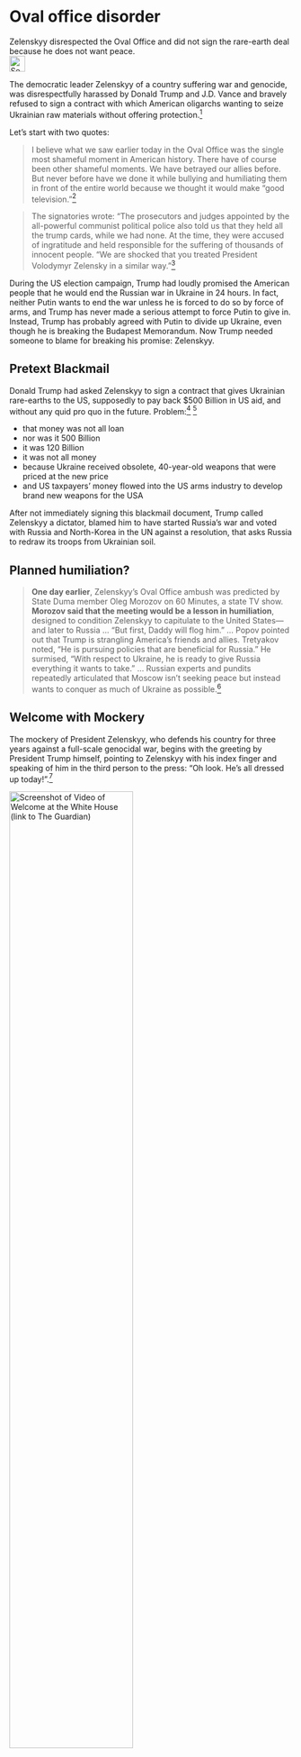 # Oval office disorder {#sec-us-ovaloffice}

::: {.callout-caution title="Myth"}
Zelenskyy disrespected the Oval Office and did not sign the rare-earth deal because he does not want peace.
[<br>![Search for topic in EUvsDisinfo](../all_common_img/EUvsDisinfo_400x240.jpg){height=2em}](https://euvsdisinfo.eu/disinformation-cases/?text=(Trump%7CVance)%20(Zelenskyy%7CZelenskyi)&sort=relevance)
:::

::: {.callout-tip title="Truth"}
The democratic leader Zelenskyy of a country suffering war and genocide, was disrespectfully harassed by Donald Trump and J.D. Vance and bravely refused to sign a contract with which American oligarchs wanting to seize Ukrainian raw materials without offering protection.[^us-ovaloffice-1]
:::

Let's start with two quotes:

> I believe what we saw earlier today in the Oval Office was the single most shameful moment in American history. There have of course been other shameful moments. We have betrayed our allies before. But never before have we done it while bullying and humiliating them in front of the entire world because we thought it would make “good television.”[^us-ovaloffice-9]

> The signatories wrote: “The prosecutors and judges appointed by the all-powerful communist political police also told us that they held all the trump cards, while we had none. At the time, they were accused of ingratitude and held responsible for the suffering of thousands of innocent people. “We are shocked that you treated President Volodymyr Zelensky in a similar way."[^us-ovaloffice-11]

During the US election campaign, Trump had loudly promised the American people that he would end the Russian war in Ukraine in 24 hours. In fact, neither Putin wants to end the war unless he is forced to do so by force of arms, and Trump has never made a serious attempt to force Putin to give in. Instead, Trump has probably agreed with Putin to divide up Ukraine, even though he is breaking the Budapest Memorandum. Now Trump needed someone to blame for breaking his promise: Zelenskyy.

## Pretext Blackmail

Donald Trump had asked Zelenskyy to sign a contract that gives Ukrainian rare-earths to the US, supposedly to pay back $500 Billion in US aid, and without any quid pro quo in the future. Problem:[^us-ovaloffice-7] [^us-ovaloffice-8]

* that money was not all loan
* nor was it 500 Billion
* it was 120 Billion 
* it was not all money
* because Ukraine received obsolete, 40-year-old weapons that were priced at the new price
* and US taxpayers' money flowed into the US arms industry to develop brand new weapons for the USA

After not immediately signing this blackmail document, Trump called Zelenskyy a dictator, blamed him to have started Russia's war and voted with Russia and North-Korea in the UN against a resolution, that asks Russia to redraw its troops from Ukrainian soil. 


## Planned humiliation?

> **One day earlier**, Zelenskyy’s Oval Office ambush was predicted by State Duma member Oleg Morozov on 60 Minutes, a state TV show. **Morozov said that the meeting would be a lesson in humiliation**, designed to condition Zelenskyy to capitulate to the United States—and later to Russia ... “But first, Daddy will flog him.” ... Popov pointed out that Trump is strangling America’s friends and allies. Tretyakov noted, “He is pursuing policies that are beneficial for Russia.” He surmised, “With respect to Ukraine, he is ready to give Russia everything it wants to take.” ... Russian experts and pundits repeatedly articulated that Moscow isn’t seeking peace but instead wants to conquer as much of Ukraine as possible.[^us-ovaloffice-2] 


## Welcome with Mockery

The mockery of President Zelenskyy, who defends his country for three years against a full-scale genocidal war, begins with the greeting by President Trump himself, pointing to Zelenskyy with his index finger and speaking of him in the third person to the press: "Oh look. He’s all dressed up today!".[^us-ovaloffice-0] 

[![Screenshot of Video of Welcome at the White House (link to The Guardian)](Screenshot_of_WelcomeVideo_WhiteHouse_TheGuardian.jpg){width=66%}](https://www.theguardian.com/world/video/2025/feb/28/youre-all-dressed-up-today-trump-greets-zelenskyy-at-the-white-house-video)


## Five Failures in the Oval Office

Renowned historian Timoy Snyder analyzed five failures in the oval office:[^us-ovaloffice-4]

### Hospitality failure

Yelling and interrupting is unpolite to someone who takes the effort to travel to you.

### Decency failure

Yell at a Ukrainian, who is under attack of war, terror, war-crimes and genocide, not knowing their reality, not knowing the diffucult decisions Ukraininans have to 

### Democracy failure

Zelenskyy is a demoratically elected leader of the Ukrainian people, he represents them with dignity. "If you are a deomcratic person you respect that"

### Strategy failure

Russia is the aggressor, an enemy of the US, specializing in subvertizing US infrastructue and stealing US technlogy, why trow decade-long European allies over for Russia?

### Independence failure

All that has been said by Trump and Vance had before said by Russia. From the US president we shoud expect, to represent US interestes independently from Russia's interests.


## Twenty failures in the Oval Office

We evaluated the complete 50 minute recording and find much more worse failures (excerpts, not a full transcript).[^us-ovaloffice-1] 

::: {.callout-tip title="Summary"}
Zelenskyy is facing a narcissistic President of the US who did not do anything to stop Putin or think about security for Ukraine. His *only* interest was getting a deal on rare earths ... and having Vance blaming Zelenskyy for his Trumps failure to stop Putin.
:::


### Humanity failure

[(0:00)](https://www.youtube.com/watch?v=kEOv4x_FIsc)

Trump treated Zelenskyy the first three minutes completely as an object, as stage decoration for his monologue to the camera about the “deal” and supposedly good talks with Putin, and about how the war would never have started under him. The complete session he contionues speaking to the camera and is not turning to Zelenskyy.


### Empathy failure

[(4:00)](https://www.youtube.com/watch?v=kEOv4x_FIsc&t=240s)

When Zelenskyy *thanks* Trump and explains him, that he hopes that the contract will contain security guarantees, Trump raises his eyebrow disapprovingly, right after the moment when Zelenskyy said “but for us it's very important, you know, to save our country, our relatives, our freedom and democracy”. Zelenskyy continues and offers Trump technology exchange from Ukrainian Drone experience, and talks about abducted children and prisoners of war. Trump stares stiff and impassive at the before-and-after pictures of Ukrainian prisoners of war who look like concentration camp inmates. Not a word of sympathy from Trump, but a direct switch to press questions. 


### Financial failure

[(7:40)](https://www.youtube.com/watch?v=kEOv4x_FIsc&t=465s)

Trump hints that the money he has promised Zelenskyj is essentially only the revenues from rare earths, in other words Ukrainian money of which he is gonna steal 50% for nothing in return.

Journalist: How much money do you put in the fund and how does that create security for Ukraine?  

Trump: "We put some, we don't know how much" 

But Trump rembers very well that this is about rare earths that he wants and talks enthusiastically about what he will do with those rare earths, that belong to Ukraine.


### Security failure

[(9:00)](https://www.youtube.com/watch?v=kEOv4x_FIsc&t=540s)

Journalist: inquired once more about long-term safety 

Trump: "I think once we make the agreement, that's gonna be 95% of it. ... I spoke to President Putin ... I feel very strongly that they are very serious about it. ... Let me make the deal first. I have to make the deal first. I don't worry about security right now. We have to have a deal." 

Then Trump distract with the number of dead soldiers, but quickly comes back to money, and blames Biden for giving money **without security on the money** and focuses on "the american taxpayer money has to be protected". then Trump talks about "weaponry", but not weaponery for Ukraine, but "weaponry" that the US needs and can producte with rare earths.


### Praising the cesar

[(11:00)](https://www.youtube.com/watch?v=kEOv4x_FIsc&t=660s)

  This segment begins with Zelenskyy talking about the importance of LNG terminals and gas storage. Trump jokes without giving an answer, leaving it to the next journalist to ask a question, which turns into a journalistic praise of Trump, who then delivers a narcissistic monologue about how he's the greatest president ever.

[(12:00)](https://www.youtube.com/watch?v=kEOv4x_FIsc&t=720s)


### Failure to help

[(14:00)](https://www.youtube.com/watch?v=kEOv4x_FIsc&t=720s)

Journalist, to Trump, will you continue to send military aid to Ukraine, to Zelenskyy, do you feel that the US is on your side, that President Trump is on your side? Zelenskyy hands over to Trump. Trump, who has already cut USAID, jokes but doesn't confirm he's an ally. Now it's Zelenskyy's turn to say something. 


### Ceasefire failure

[(15:00)](https://www.youtube.com/watch?v=kEOv4x_FIsc&t=900s)

Zelenskyy: "The most important question: Can President Trump I hope yes, with some other allies, to stop Putin, withdraw these enemies from our Land ... I think that if President, or when he will stop Putin, if President Trump will bring peace to our country, I think he will be on this wall" (between paintings of other famous presidents)

Trump: "We had very very good talks"

In other words, Trump has achieved nothing concrete in terms of a ceasefire, a withdrawal of troops, let alone peace.


### Support failure

[(15:50)](https://www.youtube.com/watch?v=kEOv4x_FIsc&t=950s)

Journalist asks about compromises that Zelenskyy would have to make. 

Trump says that he will not support Ukraine, that he sees himself as a neural mediator between to - equally guilty - hostile parties. But in fact he sides with Putin, who is the aggressort in this war, and asks Zelenskyy for concessions.

Trump: "I think you gonna always have to make compromises ... that's all we can do ... I am here as a mediator" 

Then Trump deflects with dead bodies to suddenly become “great farmland, but very little protection against the bullets ... all I can do is see that I get everybody to the table": imperialist greed for valuable Ukrainian land shines through here.



### Praising the peacemaker

[(17:10)](https://www.youtube.com/watch?v=kEOv4x_FIsc&t=1030s)

Journalist praises Trump for “peacemaking”.

Trump: “I hope I will be remembered as a peacemaker” and continues with narcissistic talk about World War III and his winning elections.


### Mock outfit

[(18:30)](https://www.youtube.com/watch?v=kEOv4x_FIsc&t=1030s)

Hostile journalist mocks Zelenskyy: “Do you, why don't you wear a suit [loud laughter in the room] ... do you own a suit?”

Zelenskyy: “... thank you”


### Arms failure

[(19:15)](https://www.youtube.com/watch?v=kEOv4x_FIsc&t=1030s)

Trump lets it  slip that he doesn't plan to send more weapons to Ukraine.

Journalist: "Are you going to send more arms to Ukraine?"

Trump: ".. Hopefully I wan't have to send very much, ... we are not looking forward to sending alot of arms, we are looking forward to getting the war finished, and we can, ah,  do other things, but, äh, we very much appreciate the agreement, because we needed what they had, ..." 

Trump said disrespectfully "they" while "their" President Zelenskyy was sitting next to him. 


### Peace failure

[(20:00)](https://www.youtube.com/watch?v=kEOv4x_FIsc&t=1200s)

Journalist: asks again for security

Trump: "I don't wanna talk about security yet, because I want to get the deal done ... security is so easy, that's about 2% of the problem, I am not worried about security, I worry about to get the deal done ..."

Zelenskyy: "... We can't just speak about ceasefire, ans speak and speak, ... Putin broken 25 times, he broken his onwn signature, 25 times he broke his ceasefire"

Trump: "but he never broke to me"

Zelenskyy: "no, no, you were the president, ... ceasefire will not work without security guarantees ...  Putin today is using ballistic, on our hospital, schools, etc., balistic! So he knows, that we are here, and that President Trump has good will to stop this war ..." 

Zelenskyj patiently explains the important role of the USA and the problem with Putin and patiently explains the ongoing genocide in Ukraine. He praises the document and politely explains that perhaps only 2% is really missing, but that in its current form this is not enough to stop Putin. 

Journalist: I wanted to know, if you provision yourself in the middle between Russia and Ukraine or on the Ukrainian side

Trump: "I am in the middle"

Journalist: are you commited to the eastern flank of NATO

Trump: "I am committed to Poland"

Journalist: are you committed to the Baltics

Trump hesitates, then says that he is also commited to the Baltics (little credible)

Trump: "We made a deal. I am a business person ... " (not a president tackling presidential challenges) "... I think I stopped it ..." an outright lie, while balistic missiles are raining down on Ukraine. 


### Odesa failure

[(32:30)](https://www.youtube.com/watch?v=kEOv4x_FIsc&t=1950s)

Journalist: "Mr. President, would you be willing to visit Ukraine, maybe Odesa?"

Trump: "I don't walk to talk about Odesa, let's not talk about Odesa, I wanna talk about making a deal, getting peace" continues to talk about destroyed Ukrainian cities, Zelenskyy interrupts to explain that not all of Ukraine is destroyed, still needs protection, then Trump continues: talking about Putin's suffering!

Refusing to visit Ukraine, not wanting to talk about Odesa and addressing Putin's "suffering", Trump signals that he would be giving Odesa to Putin - and all the strategic advantage of cutting Ukraine from the sea and conquering first Moldovia, and then the rest of Europe.


### Negotiation failure

[(33:40)](https://www.youtube.com/watch?v=kEOv4x_FIsc&t=2020s)

Journalist: "Mr. President, when did you last speak with President Putin, and what did he say that"

Trump "couple of days ago"

Journalist: "and what did he tell you, that gave you the assurance that he wanted peace?"

Trump evades and deflects: "that's what I do, my whole life is deals, I know good, uh, and I really, I, uh, I've known him for a long time, I've dealt with him for a long time, he had to suffer, uh, through the, uh, Russia hoax, you know, Russia, Russia it was a hoax, it was all Biden, it was nothing to do with him, so he had to suffer through, and he, he was able to do that, uh, I think that uh, he wants to make a deal, and he like to see it end. that's all", and continues narcissistic talk.

Trump has nothing from Putin, stresses that he knows him very long (sounds like longer than his presidencies). Trump makes Biden responsible for the war, and turns Putin into a suffering victim, who would be eager for a peace deal.


### Rule of law failure

[(34:30)](https://www.youtube.com/watch?v=kEOv4x_FIsc&t=2020s)

Journalist asks about free speech, censorship and arresting people for memes in their ex-ally GB (and Europe, now we are in the middle of *Disinformnation Disorder*, there is no censorship neither in GB nor in the EU).

Trump: "they took it too far", then asks "Marco", and Rubio and Vance lie about shared values and explain that they want enforce the corrosive MAGA idea of free speech in Europe, that they insist on exporting *Disinformation Disorder* via their social networks to Europe, which they obviously see as a colony which must not have its own jurisdiction, see @sec-us-disinfodisorder.

Vance: "we fight for free speech of American citizens in Europe"

That is *exactly* Putin's argument of "liberating" russian speakers in Ukraine by bombing them.


### Colonial vibrations

[(36:30)](https://www.youtube.com/watch?v=kEOv4x_FIsc&t=2190s)

Journalist asks for Oil and Gas regarding the deal.

Trump misunderstands the questioner and talks about oil and gas in Ukraine's possession, saying there is not much, the USA has enough.

Journalist clarifies: "Is there any agreement from Ukraine to purchase american LNG" (this would force Ukraine to hand over an even higher proportion of its rare earth revenues to the USA)

Trump: "No, we don't need that"


### Sincerity failure

[(36:55)](https://www.youtube.com/watch?v=kEOv4x_FIsc&t=2215s)

Journalist: asks again about the latest call with Putin.

Trump: "Are you serious with that one? It went well. I think, I think we are going to have a deal on the minerals"


### Protection failure

[(37:10)](https://www.youtube.com/watch?v=kEOv4x_FIsc&t=2230s)

"Mr. President, some of the minerals are in eat Ukraine, not far from the front lines and in areas that Russia has occupied, will you draw President Putin to drawhis forces from these areas?"

Trump: "It's a lot of area, uh, ..."

Journalist: "Would you protect that minerals, if they are US interest?"

Trump: "No, the agree will protect them" and distracts making jokes about CNN not surviving.


### Alignment failure

[(38:10)](https://www.youtube.com/watch?v=kEOv4x_FIsc&t=2290s)

Journalist: "My friends in Poland ... are worried that you align yourself too much with Putin. What's your message for them?"

(From here a complete transcript from Forbes[^us-ovaloffice-5])

Trump justifies aligning himself with Putin: "Well, if I didn't align myself with both of them, you'd never have a deal ...  I'm not aligned with anybody. I'm aligned with the United States of America, and for the good of the world, I'm aligned with the world, and I want to get this thing over with. You see, the hatred he's got for Putin that's very tough for me to make a deal with that kind of hate". 


### Pro-russian attack

[(39:45)](https://www.youtube.com/watch?v=kEOv4x_FIsc&t=2385s)

Vance jumps in and inaccurately claims that Biden talked tough to Putin (in fact, Biden encouraged Putin to attack by unnecessarily stating that he was ruling out American troops on the ground). Vance repeats the Russian narrative that more diplomacy with Russia is needed.

Zelensky makes the last attempt to explain the situation, that Putin invaded despite diplomacy and broke all treaties (and he refrains from referring to the broken promises of the USA in the Budapest Memorandum).

Vance respeclessly say "with due respect" and attacks Zelenskyy repeating the russian narrative, about Ukraine being evil by forcing conscripts to the frontline. 

Zelenskyy: "Have you ever been to Ukraine that you see what problems we have?"

Vance lies: "I have been to—"

Zelenskyy: "Come once."

Vance continues to attack Zelenskyj (nine long minutes remain). 

Vance with perpetrator-victim reversal: "And do you think that it’s respectful to come to the Oval Office of the United States of America and attack the administration that is trying to prevent the destruction of your country?"

Zelenskyy: "A lot of questions. Let’s start from the beginning."

Vance: "Sure"

Zelenskyy: "First of all, during the war, everybody has problems. Even you, but you have nice ocean and don’t feel now, but you’ll feel it in the future. God bless, god bless"

Zelenskyy is interrupted and attacked by both, Trump and Vance. 

Trump with perpetrator-victim reversal: "You’re right now not in a very good position. You’ve allowed yourself to be in a very bad position and he happens to be right about it ...  you’re gambling with the lives of millions of people. You’re gambling with World War III. "

Vance falsely claims that Zelensky did not thank him and that Zelensky campaigned for the opposition in Pennsylvania (Zelensky visited a weapons factory).

The “dealmaker” Trump tries to pressure Zelenskyj into the deal and invents 350 billion dollars that “we gave you” (he gave nothing and Biden gave much less, and not in cash, but in the form of weapons, some of them older, depreciated to new value).

Trump and Vance try to press Zelenskyy to thank them by signing the document. Zelenskyy resists.

Vance with double-bind "Accept that there are disagreements and let’s go litigate those disagreements rather than trying to fight it out in the American media when you’re wrong. We know that you’re wrong." 

In reality, Trump had the power to determine this framework, which put Zelensky under maximum pressure, both physically in the room and through the Trumpist media, which grilled him in front of the whole world. Zelensky had no way to escape: 

* if he signs, he betrays his people, his nation
* if he doesn't sign, they blame him for continuing a war, that they decided, not to stop.

Trump joins double-bind: "But you see, I think it’s good for the American people to see what’s going on. I think it’s very important, that’s why I kept this going so long. You have to be thankful" (and we define what that is). Pressing Zelenskyy goes on. 

Journalist: "One more question…"

Trump: "It's going to be a tough deal to make. Because attitudes have to change."

Journalist: "What if Russia breaks ceasefire? What if Russia breaks…?"

Trump threatens journalist: "What are you saying?"

Vance: "She’s asking, ‘what if Russia breaks the ceasefire?’"

Trump: "Well what if they—what if anything! What if a bomb drops on your head right now? Okay? What if they broke it? I don’t know. They broke it with Biden because Biden, they didn’t respect him, they didn’t respect Obama. They respect me. Let me tell you, Putin went through a hell of a lot with me. He went through a phony witch hunt where they used him and Russia—Russia, Russia, Russia, you ever hear of that deal? That was a phony—that was a phony Hunter Biden, Joe Biden scam. Hillary Clinton, shifty Adam Schiff, it was a Democrat scam. And he had to go through that. And he did go through it and we didn’t end up in a war. He went through it, he was accused of all that stuff—he had nothing to do with it. It came out of Hunter Biden’s bathroom. It came out of Hunter Biden’s bedroom. It was disgusting. And then they said, ‘Oh, oh, the laptop from hell was made by Russia.’ The 51 agents, the whole thing was a scam, and he had to put up with that. He was being accused of all that stuff. All I can say is this: He might’ve broken deals with Obama, and Bush, and he might’ve broken them with Biden. He did, maybe, maybe he didn’t—I don’t know what happened. But he didn’t break them with me. He wants to make a deal. I don’t know if he can make a deal."

This is manifest Disinformation Disorder, full of lies, violence and siding with Putin.

Trump: But you’re either going to make a deal, or we’re out. And if we’re out, you’ll fight it out. I don’t think it’s going to be pretty, but you’ll fight it out. But you don’t have the cards. But once we sign that deal, you’re in a much better position. But you’re not acting at all thankful, and that’s not a nice thing. I’ll be honest, that’s not a nice thing.

Trumps turns to journalists: "Alright, I think we’ve seen enough, what do you think? This is going to be great television, I will say that."


## Thank you?

Here we quote a tweet of Michael McFaul:[^us-ovaloffice-11]

> Zelenskyy has thanked Trump, Congress, and the American people many times. But let's be clear: when Trump and Vance said that THEY are trying to help Ukraine right now, and need to be thanked for the work personally, there are reasons to wonder.  
>  
>1. Team Trump has told Ukraine that they have to give up territory to Russia. Zelenskyy should thank them for that?  
>2. Trump has told Ukraine that they cannot join NATO. Zelenskyy should thank them for that?  
>3. Team Trump has said that if there is an international peacekeeping force in Ukraine, American soldiers will not participate.  Zelenskyy should thank them for that?  
>4. Team Trump has said that they plan to reduce the number of U.S. soldiers deployed in Europe. That's a huge gift to Putin. Zelenskyy should thank them for that?   
>5. Zelenskyy has been told that Ukraine must hold new presidential elections before negotiations to end the war start.  Zelenskyy should thank them for that?  
>6. U.S.-Russia relations were formally restarted without any preconditions at a meeting between Secretary of State Rubio and Foreign Minister Lavrov in Saudi Arabia.  
>7. Trump officials have hinted at sanctions relief for Russia.  
>8. Trump invited Russia to rejoin the G7.  
>9. The United States voted “No” on a UN resolution condemning Russia’s invasion of Ukraine. In doing so, Trump broke ranks with American democratic allies and sided with Russia, Belarus, North Korea, and other dictatorships. Zelenskyy should thank them for that?  
>10. The aid that Vance demanded Zelenskyy thank him for today?  Vance voted against it.  The GOP held it it up for 6 months. Trump said that "stupid"   Biden gave it.  
>   
> So what exactly should Zelenskyy be thanking Trump/Vance for?  Congress, yes. The American taxpayer, yes. But Trump has not done anything for Ukraine yet. All Trump team does is offer gifts to Putin. It's the Russian dictator who they should be demanding thanks from.  



## Thank you!

World leaders react to Zelenskyy and Trump's conversation at the White House: they promise support and Zelenkyi thanked them all[^us-ovaloffice-3]

🇪🇺
🇵🇱
🇪🇸
🇩🇪
🇲🇩
🇫🇷
🇮🇪
🇱🇹
🇸🇪
🇳🇴
🇱🇻
🇨🇿
🇵🇹
🇱🇺
🇫🇮
🇳🇱
🇧🇪
🇨🇿
🇩🇰
🇨🇦
🇪🇪
🇸🇮
🇦🇹
🇳🇿
🇲🇪  
🇫🇴
🇨🇭




## Excuse me?

After Trump had kicked President Zelenskyy out of the White House, he was grilled for more than twenty minutes in an outrageous interview on Trump's Fox news channel. Did he not want to apologize? (For what?) Whether he thought the relationship with Trump could still be mended? (It would have been better to ask Trump.) Whether he shouldn't resign? (So that another less brave president could hand his country over to mafia oligarchs?)


## Final verdict

US-based historian Thomas Zimmer explains that no matter what Zelenskyj would have done, the US would no longer consider Europe an ally, let alone a friend: [^us-ovaloffice-6]

> I think this is completely wrong because it is based on a very fundamental misunderstanding: The idea that Trump's position on this issue can be controlled by tactical skill and diplomatic finesse. This is wishful thinking that continues to cling to the idea that Trump has no consistent position at all. He is perhaps just a businessman who wants to negotiate a good deal and also someone who can somehow be sold anything through flattery.  
>  
> However, this completely ignores the fact that Trump has had a very clear stance on this conflict for many years and a very clear inclination towards Russia and autocratic rulers like Putin. It also completely ignores the fact that the Trumpist forces now in power are pursuing a clear, ideologically defined project in the USA. They are really serious about turning away from the liberal world order, from Europe's liberal democracies. They have something completely different in mind. We have to let go of the idea that with a little skill, with a little tact, we can somehow avert all this.  


## Respectful Meeting

In stark contrast, the following day Zelensky is given a polite, friendly reception in Downing Street, and of course reciprocated with well-deserved thanks:[^us-ovaloffice-10]

[![Screenshot of Video of Welcome at Downing Street (link to The Sun at youtube)](Screenshot_of_WelcomeVideo_DowningStreet_TheSun.jpg){width=66%}](https://www.youtube.com/watch?v=JGcv-L7i23E&t=80s)



[^us-ovaloffice-0]: 'You're all dressed up today': Trump greets Zelenskyy at the White House – video (28. Feb. 2025) The Guardian. [https://www.theguardian.com/world/video/2025/feb/28/youre-all-dressed-up-today-trump-greets-zelenskyy-at-the-white-house-video](https://www.theguardian.com/world/video/2025/feb/28/youre-all-dressed-up-today-trump-greets-zelenskyy-at-the-white-house-video)

[^us-ovaloffice-11] Michael McFaul (18. Apr 2025) Zelenskyy has thanked Trump, Congress, and the American people many times. Thread on X. [https://x.com/McFaul/status/1895620567619027180](https://x.com/McFaul/status/1895620567619027180)


[^us-ovaloffice-1]: Oval Office Meeting (28.2.2022) Watch Trump and Zelenskyy's full remarks during White House meeting. NBC News. [https://www.youtube.com/watch?v=kEOv4x_FIsc](https://www.youtube.com/watch?v=kEOv4x_FIsc)

[^us-ovaloffice-2]: Julia Davis (Mar. 1 2025) Russian Lawmaker Predicted the Trump-Vance Ambush of Zelenskyy. the Daily Beast. [https://www.thedailybeast.com/russian-lawmaker-predicted-the-trump-vance-ambush-of-Zelenskyy/](https://www.thedailybeast.com/russian-lawmaker-predicted-the-trump-vance-ambush-of-Zelenskyy/)

[^us-ovaloffice-3]: UNITED24 Media (Feb. 28 2025) Thread on X. [https://x.com/United24media/status/1895562435521827303](https://x.com/United24media/status/1895562435521827303)

[^us-ovaloffice-4]: Timothy Snyder (Feb. 28 2025), Substack. [https://snyder.substack.com/p/five-failures-in-the-oval-office](https://snyder.substack.com/p/five-failures-in-the-oval-office)

[^us-ovaloffice-5]: Trump, Zelenskyy, Vance Face Off In Oval Office Shouting Match—Here’s Everything They Said (Feb 28, 2025) Forbes. [https://www.forbes.com/sites/mollybohannon/2025/02/28/trump-zelenskyy-vance-face-off-in-oval-office-shouting-match-heres-everything-they-said/](https://www.forbes.com/sites/mollybohannon/2025/02/28/trump-zelenskyy-vance-face-off-in-oval-office-shouting-match-heres-everything-they-said/)

[^us-ovaloffice-6]: Thomas Zimmer (02.03.2025) "Die USA haben sich entschieden" [https://www.tagesschau.de/ausland/amerika/interview-zimmer-usa-trump-100.html](https://www.tagesschau.de/ausland/amerika/interview-zimmer-usa-trump-100.html)

[^us-ovaloffice-7]: How much money has the US given Ukraine since Russia’s invasion? (March 7, 2024) USA facts. [https://usafacts.org/articles/how-much-money-has-the-us-given-ukraine-since-russias-invasion/](https://usafacts.org/articles/how-much-money-has-the-us-given-ukraine-since-russias-invasion/)

[^us-ovaloffice-8]: How much has the US given to Ukraine? (Mar 1. 2025) BBC. [https://www.bbc.com/news/articles/crew8y7pwd5o](https://www.bbc.com/news/articles/crew8y7pwd5o)

[^us-ovaloffice-9]: Claire Berlinski (Mar 01, 2025) From the Berghof to the Oval Office. Notes on the most shameful day in the history of the Republic.  [https://claireberlinski.substack.com/p/from-the-berghof-to-the-oval-office](https://claireberlinski.substack.com/p/from-the-berghof-to-the-oval-office)

[^us-ovaloffice-10]: 'We stand with you' - Starmer's bold message to embattled Zelenskyy (01.03.2025) The Sun. [https://www.youtube.com/watch?v=JGcv-L7i23E&t=80s](https://www.youtube.com/watch?v=JGcv-L7i23E&t=80s)

[^us-ovaloffice-11]: Friedensnobelpreisträger: Walesa vergleicht Trumps Verhalten gegenüber Selenskyj mit kommunistischen Verhörmethoden. (03.03.2025) Welt. [https://www.welt.de/politik/ausland/article255597478/Nach-Eklat-im-Weissen-Haus-Walesa-wirft-Trump-Verhoermethoden-wie-im-Kommunismus-vor.html](https://www.welt.de/politik/ausland/article255597478/Nach-Eklat-im-Weissen-Haus-Walesa-wirft-Trump-Verhoermethoden-wie-im-Kommunismus-vor.html)
